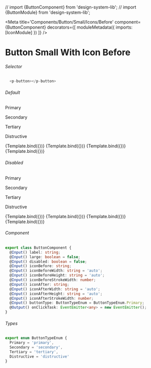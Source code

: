 // import {ButtonComponent} from 'design-system-lib';
// import {ButtonModule} from 'design-system-lib';

<Meta title='Components/Button/Small/Icons/Before'
  component={ButtonComponent}
  decorators={[
    moduleMetadata({
      imports: [IconModule]
    })
  ]}
/>


# Button Small With Icon Before

###### Selector
```ts
  <p-button></p-button>
```

###### Default
<Canvas>
  <p className="story-title">Primary</p>
  <p className="story-title">Secondary</p>
  <p className="story-title">Tertiary</p>
  <p className="story-title">Distructive</p>
  <Story name="Primary Icon Before"
    args={{
      label: 'Label',
      buttonType: ButtonTypeEnum.Primary,
      iconBefore: 'eye',
      iconBeforeWidth: '17'
    }}>
    {Template.bind({})}
  </Story>
  <Story name="Secondary Icon Before"
    args={{
      label: 'Label',
      buttonType: ButtonTypeEnum.Secondary,
      iconBefore: 'eye',
      iconBeforeWidth: '17'
    }}>
    {Template.bind({})}
  </Story>
  <Story name="Tertiary Icon Before"
    args={{
      label: 'Label',
      buttonType: ButtonTypeEnum.Tertiary,
      iconBefore: 'eye',
      iconBeforeWidth: '17'
    }}>
    {Template.bind({})}
  </Story>
  <Story name="Distructive Icon Before"
      args={{
        label: 'Label',
        buttonType: ButtonTypeEnum.Distructive,
        iconBefore: 'eye',
        iconBeforeWidth: '17'
      }}>
      {Template.bind({})}
    </Story>
</Canvas>

###### Disabled
<Canvas>
  <p className="story-title">Primary</p>
  <p className="story-title">Secondary</p>
  <p className="story-title">Tertiary</p>
  <p className="story-title">Distructive</p>
  <Story name="Primary Icon Before Disabled"
    args={{
      label: 'Label',
      disabled: true,
      buttonType: ButtonTypeEnum.Primary,
      iconBefore: 'eye',
      iconBeforeWidth: '17'
    }}>
    {Template.bind({})}
  </Story>
  <Story name="Secondary Icon Before Disabled"
    args={{
      label: 'Label',
      disabled: true,
      buttonType: ButtonTypeEnum.Secondary,
      iconBefore: 'eye',
      iconBeforeWidth: '17'
    }}>
    {Template.bind({})}
  </Story>
  <Story name="Tertiary Icon Before Disabled"
    args={{
      label: 'Label',
      disabled: true,
      buttonType: ButtonTypeEnum.Tertiary,
      iconBefore: 'eye',
      iconBeforeWidth: '17'
    }}>
    {Template.bind({})}
  </Story>
  <Story name="Distructive Icon Before Disabled"
      args={{
        label: 'Label',
        disabled: true,
        buttonType: ButtonTypeEnum.Distructive,
        iconBefore: 'eye',
        iconBeforeWidth: '17'
      }}>
      {Template.bind({})}
    </Story>
</Canvas>

###### Component
```ts
export class ButtonComponent {
  @Input() label: string;
  @Input() large: boolean = false;
  @Input() disabled: boolean = false;
  @Input() iconBefore: string;
  @Input() iconBeforeWidth: string = 'auto';
  @Input() iconBeforeHeight: string = 'auto';
  @Input() iconBeforeStrokeWidth: number;
  @Input() iconAfter: string;
  @Input() iconAfterWidth: string = 'auto';
  @Input() iconAfterHeight: string = 'auto';
  @Input() iconAfterStrokeWidth: number;
  @Input() buttonType: ButtonTypeEnum = ButtonTypeEnum.Primary;
  @Output() onClickTask: EventEmitter<any> = new EventEmitter();
}
```

###### Types
```ts
export enum ButtonTypeEnum {
  Primary = 'primary',
  Secondary = 'secondary',
  Tertiary = 'tertiary',
  Distructive = 'distructive'
}
```
